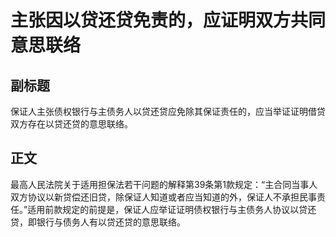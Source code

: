 # 主张因以贷还贷免责的，应证明双方共同意思联络
## 副标题
保证人主张债权银行与主债务人以贷还贷应免除其保证责任的，应当举证证明借贷双方存在以贷还贷的意思联络。
## 正文
最高人民法院关于适用担保法若干问题的解释第39条第1款规定：“主合同当事人双方协议以新贷偿还旧贷，除保证人知道或者应当知道的外，保证人不承担民事责任。”适用前款规定的前提是，保证人应举证证明债权银行与主债务人协议以贷还贷，即银行与债务人有以贷还贷的意思联络。